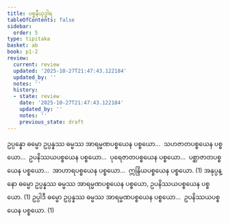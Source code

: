 ```yaml
---
title: ပစ္စနီယုဒ္ဓါရ
tableOfContents: false
sidebar:
  order: 5
type: tipitaka
basket: ab
book: p1-2
review:
  current: review
  updated: '2025-10-27T21:47:43.122184'
  updated_by: ''
  notes: ''
  history:
  - state: review
    date: '2025-10-27T21:47:43.122184'
    updated_by: ''
    notes: ''
    previous_state: draft
---
```



<ReviewStatus review={frontmatter.review} showDetails={true} />

<HypothesisAnnotation frontmatter={frontmatter} />

<DynamicBreadcrumb />

<Division number="20" book="p1-2" e="ch" v="37" p="411">

<Paragraph number="2619" book="p1-2">
ဥပ္ပန္နော ဓမ္မော ဥပ္ပန္နဿ ဓမ္မဿ အာရမ္မဏပစ္စယေန ပစ္စယော…  သဟဇာတပစ္စယေန ပစ္စယော…  ဥပနိဿယပစ္စယေန ပစ္စယော…  ပုရေဇာတပစ္စယေန ပစ္စယော…  ပစ္ဆာဇာတပစ္စယေန ပစ္စယော…  အာဟာရပစ္စယေန ပစ္စယော…  ဣန္ဒြိယပစ္စယေန ပစ္စယော. (1)
</Paragraph>

<Paragraph number="2620" book="p1-2">
အနုပ္ပန္နော ဓမ္မော ဥပ္ပန္နဿ ဓမ္မဿ အာရမ္မဏပစ္စယေန ပစ္စယော, ဥပနိဿယပစ္စယေန ပစ္စယော. (1)
</Paragraph>

<Paragraph number="2621" book="p1-2">
ဥပ္ပါဒီ ဓမ္မော ဥပ္ပန္နဿ ဓမ္မဿ အာရမ္မဏပစ္စယေန ပစ္စယော…  ဥပနိဿယပစ္စယေန ပစ္စယော. (1)
</Paragraph>
</Division>